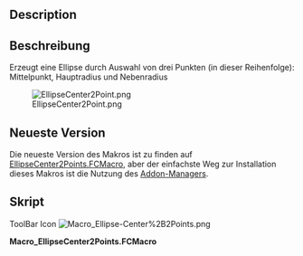 <languages/>

{{Macro/de
|Name=Ellipse - Zentrum + 2 Punkte
|Icon=Macro_Ellipse-Center%2B2Points.png
|Description=Erzeugt eine Ellipse durch Auswahl von drei Punkten (in dieser Reihenfolge): Mittelpunkt, Hauptradius und Nebenradius
|Author=Eriossoltero
|Version=02.00
|Date=2019-07-29
|FCVersion=All
|Download=[https://wiki.freecad.org/images/6/66/Macro_Ellipse-Center%2B2Points.png ToolBar Icon]
}}

<div lang="en" dir="ltr" class="mw-content-ltr">
==Description==
</div>

<div class="mw-translate-fuzzy">
==Beschreibung==
Erzeugt eine Ellipse durch Auswahl von drei Punkten (in dieser Reihenfolge): Mittelpunkt, Hauptradius und Nebenradius
</div>

[[Image:EllipseCenter2Point.png]]

<span id="Latest"></span>
==Neueste Version==

Die neueste Version des Makros ist zu finden auf [https://github.com/FreeCAD/FreeCAD-macros/blob/master/ObjectCreation/EllipseCenter2Points.FCMacro EllipseCenter2Points.FCMacro], aber der einfachste Weg zur Installation dieses Makros ist die Nutzung des [[Std_AddonMgr/de|Addon-Manager]]s.

<span id="Script"></span>
==Skript==

<div lang="en" dir="ltr" class="mw-content-ltr">
ToolBar Icon [[Image:Macro_Ellipse-Center%2B2Points.png]]
</div>

'''Macro_EllipseCenter2Points.FCMacro'''

{{MacroCode|code=


# Macro Begin: Ellipse-Center+2Points.FCMacro +++++++++++++++++++++++++++++++++++++++++++++++++
# http://freecad-tutorial.blogspot.com/2011/12/engine-9-poly-v-belt.html
# https://wiki.freecad.org/User:Eriossoltero
# 13/03/2012, 29/07/2019
import Part, FreeCAD, math, PartGui, FreeCADGui
from FreeCAD import Base

# get the selected objects, with first selection for the trajectory and second for the section
# Adapted from:
# Macro Begin: Ellipse-Center+2Points.FCMacro +++++++++++++++++++++++++++++++++++++++++++++++++
# http://freecad-tutorial.blogspot.com/2011/12/engine-9-poly-v-belt.html
import Part, FreeCAD, math, PartGui, FreeCADGui
from FreeCAD import Base

# get the selected objects, with first selection for the trajectory and second for the section
# Adapted from:
# http://freecad-tutorial.blogspot.com/2011/12/engine-9-poly-v-belt.html
s = FreeCADGui.Selection.getSelection()
try:
    sel1=s[0].Shape
    sel2=s[1].Shape
    sel3=s[2].Shape
    pt_center = sel1.Point
    pt_radmay = sel2.Point
    pt_radmen = sel3.Point
    
    # create Part object in the current document
    myObject=App.ActiveDocument.addObject("Part::Feature","Ellipse")
    
    # create a shape and assign it to the current document
    ellipse = Part.Ellipse(pt_radmay, pt_radmen, pt_center)
    myObject.Shape = ellipse.toShape()
    # Macro End: Ellipse-Center+2Points.FCMacro +++++++++++++++++++++++++++++++++++++++++++++++++

except:
    print( "Wrong selection")
    print( "First:centre, Second:major radius and Third:minor radius")

}}